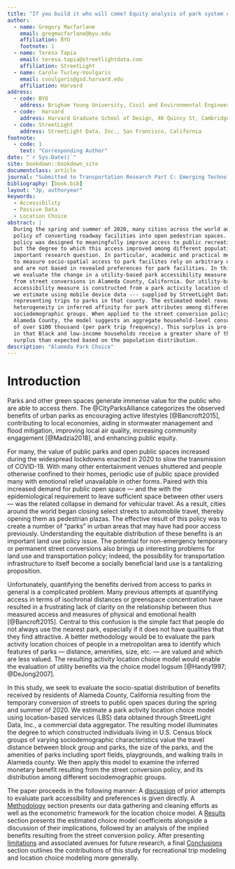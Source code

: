 ```yaml
---
title: "If you build it who will come? Equity analysis of park system changes using passive origin-destination data"
author:
  - name: Gregory Macfarlane
    email: gregmacfarlane@byu.edu
    affiliation: BYU
    footnote: 1
  - name: Teresa Tapia
    email: teresa.tapia@streetlightdata.com
    affiliation: StreetLight
  - name: Carole Turley-Voulgaris
    email: cvoulgaris@gsd.harvard.edu
    affiliation: Harvard
address:
  - code: BYU
    address: Brigham Young University, Civil and Environmental Engineering Department, 430 Engineering Building, Provo, Utah 84602
  - code:  Harvard
    address: Harvard Graduate School of Design, 48 Quincy St, Cambridge, Massachussetts 02138
  - code: StreetLight
    address: StreetLight Data, Inc., San Francisco, California
footnote:
  - code: 1
    text: "Corresponding Author"
date: "`r Sys.Date()`"
site: bookdown::bookdown_site
documentclass: article
journal: "Submitted to Transportation Research Part C: Emerging Technologies"
bibliography: [book.bib]
layout: "3p, authoryear"
keywords:
  - Accessibility
  - Passive Data
  - Location Choice
abstract: |
  During the spring and summer of 2020, many cities across the world adopted a
  policy of converting roadway facilities into open pedestrian spaces. This
  policy was designed to meaningfully improve access to public recreation areas, 
  but the degree to which this access improved among different populations is an
  important research question. In particular, academic and practical methods 
  to measure socio-spatial access to park facilites rely on arbitrary definitions
  and are not based in revealed preferences for park facilities. In this study,
  we evaluate the change in a utility-based park accessibility measure resulting 
  from street conversions in Alameda County, California. Our utility-based 
  accessibility measure is constructed from a park activity location choice model
  we estimate using mobile device data --- supplied by StreetLight Data, Inc. ---
  representing trips to parks in that county. The estimated model reveals
  heterogeneity in inferred affinity for park attributes among different
  sociodemographic groups. When applied to the street conversion policy in 
  Alameda County, the model suggests an aggregate household-level consumer surplus
  of over $100 thousand (per park trip frequency). This surplus is pro-social
  in that Black and low-income households receive a greater share of the 
  surplus than expected based on the population distribution. 
description: "Alameda Park Choice"
---
```


# Introduction {#intro}
Parks and other green spaces generate immense value for the public who are able
to access them. The @CityParksAlliance categorizes the observed benefits of
urban parks as encouraging active lifestyles [@Bancroft2015], contributing to
local economies, aiding in stormwater management and flood mitigation,
improving local air quality, increasing community engagement [@Madzia2018], and
enhancing public equity.

For many, the value of public parks and open public spaces increased during the
widespread lockdowns enacted in 2020 to slow the transmission of COVID-19. With
many other entertainment venues shuttered and people otherwise confined to their
homes, periodic use of public space provided many with emotional relief
unavailable in other forms. Paired with this increased demand for public open
space --- and the with the epidemiological requirement to leave sufficient space
between other users --- was the related collapse in demand for vehicular travel.
As a result, cities around the world began closing select streets to automobile
travel, thereby opening them as pedestrian plazas. The effective result of this
policy was to create a number of "parks" in urban areas that may have had
poor access previously. Understanding the equitable distribution of these
benefits is an important land use policy issue. The potential for non-emergency
temporary or permanent street conversions also brings up interesting problems
for land use and transportation policy; indeed, the possibility for
transportation infrastructure to itself become a socially beneficial land use is
a tantalizing proposition.

Unfortunately, quantifying the benefits derived from access to parks in general
is a complicated problem. Many previous attempts at quantifying access in terms
of isochronal distances or greenspace concentration have resulted in a
frustrating lack of clarity on the relationship between thus measured access and
measures of physical and emotional health [@Bancroft2015]. Central to this
confusion is the simple fact that people do not always use the nearest park,
especially if it does not have qualities that they find attractive. A better
methodology would be to evaluate the park activity location choices of people in
a metropolitan area to identify which features of parks --- distance, amenities,
size, etc. --- are valued and which are less valued. The resulting activity
location choice model would enable the evaluation of utility benefits via the
choice model logsum [@Handy1997; @DeJong2007].

In this study, we seek to evaluate the socio-spatial distribution of benefits
received by residents of Alameda County, California resulting from the 
temporary conversion of streets to public open spaces during the spring and summer
of 2020. We estimate a park activity location choice model using location-based
services (LBS) data obtained through StreetLight Data, Inc., a commercial data 
aggregator. The resulting model illuminates the degree to which constructed
individuals living in U.S. Census block groups of varying sociodemographic
characteristics value the travel distance between block group and parks, the
size of the parks, and the amenities of parks including sport fields,
playgrounds, and walking trails in Alameda county. We then apply this model to
examine the inferred monetary benefit resulting from the street conversion
policy, and its distribution among different sociodemographic groups.

The paper proceeds in the following manner: A [discussion](#literature) of prior attempts to
evaluate park accessibility and preferences is given directly. A [Methodology](#methodology)
section presents our data gathering and cleaning efforts as well as the
econometric framework for the location choice model. A [Results](#results) section
presents the estimated choice model coefficients alongside a discussion of their
implications, followed by an analysis of the implied benefits resulting from the
street conversion policy. After presenting [limitations](#limitations) and associated avenues
for future research, a final [Conclusions](#conclusions) section outlines the contributions of
this study for recreational trip modeling and location choice modeling more
generally.